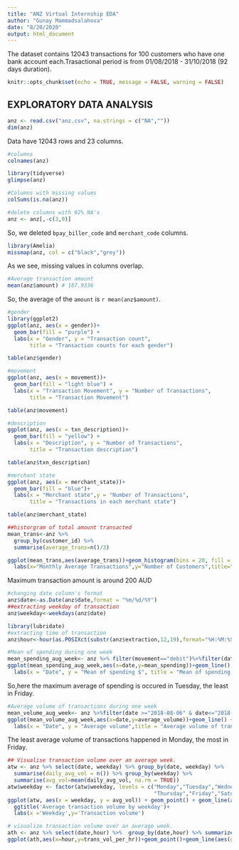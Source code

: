 ---
title: "ANZ Virtual Internship EDA"
author: "Gunay Mammadsalahova"
date: "8/20/2020"
output: html_document
---

The dataset contains 12043 transactions for 100 customers who have one bank account each.Trasactional period is from 01/08/2018 - 31/10/2018 (92 days duration).

```{r setup, include=FALSE}
knitr::opts_chunk$set(echo = TRUE, message = FALSE, warning = FALSE)
```

## EXPLORATORY DATA ANALYSIS


```{r}
anz <- read.csv("anz.csv", na.strings = c("NA",""))
dim(anz)
```
Data have 12043 rows and 23 columns.
```{r}
#columns
colnames(anz)
```

```{r}
library(tidyverse)
glimpse(anz)
```

```{r}
#Columns with missing values
colSums(is.na(anz))
```
```{r}
#delete columns with 92% NA's
anz <- anz[,-c(3,9)]
```
So, we deleted `bpay_biller_code` and `merchant_code` columns.
```{r}
library(Amelia)
missmap(anz, col = c("black","grey"))
```
As we see, missing values in columns overlap.
```{r}
#Average transaction amount
mean(anz$amount) # 187.9336
```
So, the average of the `amount` is `r mean(anz$amount)`.

```{r}
#gender 
library(ggplot2)
ggplot(anz, aes(x = gender))+
  geom_bar(fill = "purple") +
  labs(x = "Gender", y = "Transaction count",
       title = "Transaction counts for each gender")
```
```{r echo=FALSE}
table(anz$gender)
```

```{r echo=FALSE}
#movement
ggplot(anz, aes(x = movement))+
  geom_bar(fill = "light blue") +
  labs(x = "Transaction Movement", y = "Number of Transactions",
       title = "Transaction Movement")
```
```{r}
table(anz$movement)
```
```{r echo=FALSE}
#description
ggplot(anz, aes(x = txn_description))+
  geom_bar(fill = "yellow") +
  labs(x = "Description", y = "Number of Transactions",
       title = "Transaction description")
```

```{r echo=FALSE}
table(anz$txn_description)
```
```{r echo=FALSE}
#merchant state
ggplot(anz, aes(x = merchant_state))+
  geom_bar(fill = "blue")+
  labs(x = "Merchant state",y = "Number of Transactions",
       title = "Transactions in each merchant state")
```
```{r echo=FALSE}
table(anz$merchant_state)
```

```{r echo=FALSE}
##historgram of total amount transacted
mean_trans<-anz %>%
  group_by(customer_id) %>%
  summarise(average_trans=n()/3)

ggplot(mean_trans,aes(average_trans))+geom_histogram(bins = 20, fill = "salmon")+
  labs(x="Monthly Average Transactions",y="Number of Customers",title="Monthly Average Transactions")
```
Maximum transaction amount is around 200 AUD
```{r}
#changing date column's format
anz$date<-as.Date(anz$date,format = "%m/%d/%Y")
##extracting weekday of transaction
anz$weekday<-weekdays(anz$date)
```

```{r}
library(lubridate)
#extracting time of transaction
anz$hour<-hour(as.POSIXct(substr(anz$extraction,12,19),format="%H:%M:%S"))
```

```{r echo=TRUE}
#Mean of spending during one week
mean_spending_aug_week<- anz %>% filter(movement=="debit")%>%filter(date >="2018-08-06" & date<="2018-08-12") %>% group_by(date) %>% summarise(mean_spending=mean(amount))
ggplot(mean_spending_aug_week,aes(x=date,y=mean_spending))+geom_line() +
  labs(x = "Date", y = "Mean of spending $", title = "Mean of spending during one week")
```
So,here the maximum average of spending is occured in Tuesday, the least in Friday.

```{r echo=TRUE}
#Average volume of transactions during one week
mean_volume_aug_week<- anz %>%filter(date >="2018-08-06" & date<="2018-08-12") %>% group_by(date) %>% summarise(average_volume=n())
ggplot(mean_volume_aug_week,aes(x=date,y=average_volume))+geom_line() + 
  labs(x = "Date", y = "Average volume",title = "Average volume of transactions during one week")

```
The least average volume of transactions happened in Monday, the most in Friday.

```{r  echo=TRUE}
## Visualise transaction volume over an average week.
atw <- anz %>% select(date, weekday) %>% group_by(date, weekday) %>%
  summarise(daily_avg_vol = n()) %>% group_by(weekday) %>%
  summarise(avg_vol=mean(daily_avg_vol, na.rm = TRUE))
atw$weekday <- factor(atw$weekday, levels = c("Monday","Tuesday","Wednesday",
                                              "Thursday","Friday","Saturday","Sunday"))
ggplot(atw, aes(x = weekday, y = avg_vol)) + geom_point() + geom_line(aes(group = 1))+
  ggtitle('Average transaction volume by weekday')+
  labs(x ='Weekday',y='Transaction volume')

```
```{r echo=TRUE}
# visualize transaction volume over an average week.
ath <- anz %>% select(date,hour) %>%  group_by(date,hour) %>% summarize(trans_vol=n()) %>%   group_by(hour) %>% summarize(trans_vol_per_hr = mean(trans_vol,na.rm=TRUE))
ggplot(ath,aes(x=hour,y=trans_vol_per_hr))+geom_point()+geom_line(aes(group = 1))+  ggtitle('Average transaction volume by hour') +  labs(x='Hour',y='Transaction volume') + expand_limits( y = 0)

```

